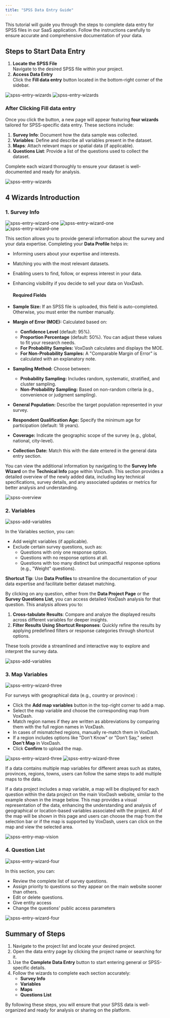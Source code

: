 ```yaml
---
title: "SPSS Data Entry Guide"
---
```


This tutorial will guide you through the steps to complete data entry for SPSS files in our SaaS application. Follow the instructions carefully to ensure accurate and comprehensive documentation of your data.

## **Steps to Start Data Entry**

1. **Locate the SPSS File**  
Navigate to the desired SPSS file within your project.  
2. **Access Data Entry**  
Click the **Fill data entry** button located in the bottom-right corner of the sidebar.

<Frame>
  <img src="/images/spss1.png" alt="spss-entry-wizards" style={{ borderRadius: '0.5rem' }} />
</Frame>

<Frame>
  <img src="/images/spss2.png" alt="spss-entry-wizards" style={{ borderRadius: '0.5rem' }} />
</Frame>

### After Clicking **Fill data entry**

Once you click the button, a new page will appear featuring **four wizards** tailored for SPSS-specific data entry. These sections include:

1. **Survey Info**: Document how the data sample was collected.  
2. **Variables**: Define and describe all variables present in the dataset.  
3. **Maps**: Attach relevant maps or spatial data (if applicable).  
4. **Questions List**: Provide a list of the questions used to collect the dataset.

Complete each wizard thoroughly to ensure your dataset is well-documented and ready for analysis.

<Frame>
  <img src="/images/swizards.png" alt="spss-entry-wizards" style={{ borderRadius: '0.5rem' }} />
</Frame>

## **4 Wizards Introduction**

### 1. **Survey Info**

<Frame>
  <img src="/images/sw1.1.png" alt="spss-entry-wizard-one" style={{ borderRadius: '0.5rem' }} />
</Frame>
<Frame>
  <img src="/images/sw1.2.png" alt="spss-entry-wizard-one" style={{ borderRadius: '0.5rem' }} />
</Frame>
<Frame>
  <img src="/images/sw1.3.png" alt="spss-entry-wizard-one" style={{ borderRadius: '0.5rem' }} />
</Frame>

This section allows you to provide general information about the survey and your data expertise. Completing your **Data Profile** helps in:

* Informing users about your expertise and interests.  
* Matching you with the most relevant datasets.  
* Enabling users to find, follow, or express interest in your data.  
* Enhancing visibility if you decide to sell your data on VoxDash.

  #### **Required Fields**

* **Sample Size:** If an SPSS file is uploaded, this field is auto-completed. Otherwise, you must enter the number manually.  
* **Margin of Error (MOE):** Calculated based on:  
  * **Confidence Level** (default: 95%).  
  * **Proportion Percentage** (default: 50%). You can adjust these values to fit your research needs.  
  * **For Probability Samples:** VoxDash calculates and displays the MOE.  
  * **For Non-Probability Samples:** A "Comparable Margin of Error" is calculated with an explanatory note.  
* **Sampling Method:** Choose between:  
  * **Probability Sampling:** Includes random, systematic, stratified, and cluster sampling.  
  * **Non-Probability Sampling:** Based on non-random criteria (e.g., convenience or judgment sampling).  
* **General Population:** Describe the target population represented in your survey.  
* **Respondent Qualification Age:** Specify the minimum age for participation (default: 18 years).  
* **Coverage:** Indicate the geographic scope of the survey (e.g., global, national, city-level).  
* **Collection Date:** Match this with the date entered in the general data entry section.

You can view the additional information by navigating to the **Survey Info Wizard** on the **Technical Info** page within VoxDash. This section provides a detailed overview of the newly added data, including key technical specifications, survey details, and any associated updates or metrics for better analysis and understanding.

<Frame>
  <img src="/images/dataproject-techinfo.png" alt="spss-overview" style={{ borderRadius: '0.5rem' }} />
</Frame>

### 2. **Variables**

<Frame>
  <img src="/images/sw2.png" alt="spss-add-variables" style={{ borderRadius: '0.5rem' }} />
</Frame>

In the Variables section, you can:

* Add weight variables (if applicable).  
* Exclude certain survey questions, such as:  
  * Questions with only one response option.  
  * Questions with no response options at all.  
  * Questions with too many distinct but unimpactful response options (e.g., "Weight" questions).

**Shortcut Tip**: Use **Data Profiles** to streamline the documentation of your data expertise and facilitate better dataset matching.

By clicking on any question, either from the **Data Project Page** or the **Survey Questions List**, you can access detailed VoxDash analysis for that question. This analysis allows you to:

1. **Cross-tabulate Results**: Compare and analyze the displayed results across different variables for deeper insights.  
2. **Filter Results Using Shortcut Responses**: Quickly refine the results by applying predefined filters or response categories through shortcut options.

These tools provide a streamlined and interactive way to explore and interpret the survey data.

<Frame>
  <img src="/images/spss-variable.png" alt="spss-add-variables" style={{ borderRadius: '0.5rem' }} />
</Frame>

### 3. **Map Variables**

<Frame>
  <img src="/images/sw3.1.png" alt="spss-entry-wizard-three" style={{ borderRadius: '0.5rem' }} />
</Frame>

For surveys with geographical data (e.g., country or province) :

* Click the **Add map variables** button in the top-right corner to add a map.  
* Select the map variable and choose the corresponding map from VoxDash.  
* Match region names if they are written as abbreviations by comparing them with the full region names in VoxDash.  
* In cases of mismatched regions, manually re-match them in VoxDash.  
* If a region includes options like "Don’t Know" or "Don’t Say," select **Don’t Map** in VoxDash.  
* Click **Confirm** to upload the map.

<Frame>
  <img src="/images/sw3.2.png" alt="spss-entry-wizard-three" style={{ borderRadius: '0.5rem' }} />
</Frame>

<Frame>
  <img src="/images/sw3.3.png" alt="spss-entry-wizard-three" style={{ borderRadius: '0.5rem' }} />
</Frame>

If a data contains multiple map variables for different areas such as states, provinces, regions, towns, users can follow the same steps to add multiple maps to the data.

If a data project includes a map variable, a map will be displayed for each question within the data project on the main VoxDash website, similar to the example shown in the image below. This map provides a visual representation of the data, enhancing the understanding and analysis of geographical or location-based variables associated with the project. All of the map will be shown in this page and users can choose the map from the selection bar or if the map is supported by VoxDash, users can click on the map and view the selected area.

<Frame>
  <img src="/images/question-page.png" alt="spss-entry-map-vision" style={{ borderRadius: '0.5rem' }} />
</Frame>


### 4.  **Question List**

<Frame>
  <img src="/images/sw4.png" alt="spss-entry-wizard-four" style={{ borderRadius: '0.5rem' }} />
</Frame>

In this section, you can:

* Review the complete list of survey questions.  
* Assign priority to questions so they appear on the main website sooner than others.  
* Edit or delete questions.  
* Give entity access   
* Change the questions’ public access parameters

<Frame>
  <img src="/images/spss-Q.png" alt="spss-entry-wizard-four" style={{ borderRadius: '0.5rem' }} />
</Frame>


## **Summary of Steps**

1. Navigate to the project list and locate your desired project.  
2. Open the data entry page by clicking the project name or searching for it.  
3. Use the **Complete Data Entry** button to start entering general or SPSS-specific details.  
4. Follow the wizards to complete each section accurately:  
   * **Survey Info**  
   * **Variables**  
   * **Maps**  
   * **Questions List**

By following these steps, you will ensure that your SPSS data is well-organized and ready for analysis or sharing on the platform.